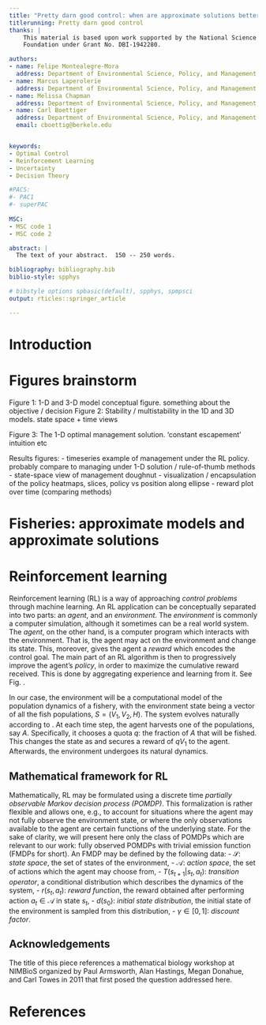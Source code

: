 ```yaml
---
title: "Pretty darn good control: when are approximate solutions better than approximate models"
titlerunning: Pretty darn good control
thanks: | 
    This material is based upon work supported by the National Science
    Foundation under Grant No. DBI-1942280. 

authors: 
- name: Felipe Montealegre-Mora
  address: Department of Environmental Science, Policy, and Management, University of California, Berkeley
- name: Marcus Laperolerie
  address: Department of Environmental Science, Policy, and Management, University of California, Berkeley
- name: Melissa Chapman
  address: Department of Environmental Science, Policy, and Management, University of California, Berkeley
- name: Carl Boettiger
  address: Department of Environmental Science, Policy, and Management, University of California, Berkeley
  email: cboettig@berkele.edu 


keywords:
- Optimal Control
- Reinforcement Learning
- Uncertainty
- Decision Theory

#PACS: 
#- PAC1
#- superPAC
    
MSC:
- MSC code 1
- MSC code 2

abstract: |
  The text of your abstract.  150 -- 250 words.

bibliography: bibliography.bib
biblio-style: spphys

# bibstyle options spbasic(default), spphys, spmpsci
output: rticles::springer_article

---
```


# Introduction {#intro}

<!-- Your text comes here. Separate text sections with \cite{Mislevy06Cog}. -->


# Figures brainstorm

Figure 1: 1-D and 3-D model conceptual figure. something about the objective / decision
Figure 2: Stability / multistability in the 1D and 3D models.  state space + time views

Figure 3: The 1-D optimal management solution.  'constant escapement' intuition etc

Results figures:
- timeseries example of management under the RL policy.  probably compare to managing under 1-D solution / rule-of-thumb methods
- state-space view of management doughnut 
- visualization / encapsulation of the policy heatmaps, slices, policy vs position along ellipse 
- reward plot over time (comparing methods)

# Fisheries: approximate models and approximate solutions

<!-- Introduce the 1D and 3D models, and have Figure 1 already here. -->


# Reinforcement learning {#sec:DRL}

Reinforcement learning (RL) is a way of approaching *control problems* through machine learning.
An RL application can be conceptually separated into two parts: an *agent*, and an *environment*.
The *environment* is commonly a computer simulation, although it sometimes can be a real world system.
The *agent*, on the other hand, is a computer program which interacts with the environment.
That is, the agent may act on the environment and change its state.
This, moreover, gives the agent a *reward* which encodes the control goal.
The main part of an RL algorithm is then to progressively improve the agent's *policy*, in order to maximize the cumulative reward received. 
This is done by aggregating experience and learning from it.
See Fig. \ref{tbd}.

In our case, the environment will be a computational model of the population dynamics of a fishery, with the environment state being a vector of all the fish populations, $S=(V_1, V_2, H)$.
The system evolves naturally according to \eqref{eq:3d model}.
At each time step, the agent harvests one of the populations, say $A$. 
Specifically, it chooses a quota $q$: the fraction of $A$ that will be fished.
This changes the state as
\begin{align*}
  (V_1,\ V_2,\ H) \mapsto ((1-q)V_1,\ V_2,\ H)
\end{align*}
and secures a reward of $qV_1$ to the agent.
Afterwards, the environment undergoes its natural dynamics.

## Mathematical framework for RL

Mathematically, RL may be formulated using a discrete time *partially observable Markov decision process (POMDP)*.
This formalization is rather flexible and allows one, e.g., to account for situations where the agent may not fully observe the environment state, or where the only observations available to the agent are certain functions of the underlying state.
For the sake of clarity, we will present here only the class of POMDPs which are relevant to our work: fully observed POMDPs with trivial emission function (FMDPs for short).
An FMDP may be defined by the following data:
- $\mathcal{S}$: *state space*, the set of states of the environment,
- $\mathcal{A}$: *action space*, the set of actions which the agent may choose from,
- $T(s_{t+1}|s_t, a_t)$: *transition operator*, a conditional distribution which describes the dynamics of the system,
- $r(s_t, a_t)$: *reward function*, the reward obtained after performing action $a_t\in\mathcal{A}$ in state $s_t$,
- $d(s_0)$: *initial state distribution*, the initial state of the environment is sampled from this distribution,
- $\gamma\in[0,1]$: *discount factor*.



## Acknowledgements

The title of this piece references a mathematical biology workshop at NIMBioS
organized by Paul Armsworth, Alan Hastings, Megan Donahue, and Carl Towes in
2011 that first posed the question addressed here.

# References

